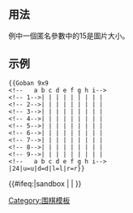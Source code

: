 {{Documentation subpage}}

<!-- PLEASE ADD CATEGORIES AND INTERWIKIS AT THE BOTTOM OF THIS PAGE -->

==用法==

例中一個匿名參數中的15是圖片大小。 
== 示例 ==

<pre>{{Goban 9x9
<!--   a b c d e f g h i-->
<!-- 1-->| | | | | | | | | 
<!-- 2-->| | | | | | | | | 
<!-- 3-->| | | | | | | | | 
<!-- 4-->| | | | | | | | | 
<!-- 5-->| | | | | | | | | 
<!-- 6-->| | | | | | | | | 
<!-- 7-->| | | | | | | | | 
<!-- 8-->| | | | | | | | | 
<!-- 9-->| | | | | | | | | 
<!--   a b c d e f g h i-->
|24|u=u|d=d|l=l|r=r}}</pre>

{{Goban 9x9
<!--   a b c d e f g h i-->
<!-- 1-->| | | | | | | | | 
<!-- 2-->| | | | | | | | | 
<!-- 3-->| | | | | | | | | 
<!-- 4-->| | | | | | | | | 
<!-- 5-->| | | | | | | | | 
<!-- 6-->| | | | | | | | | 
<!-- 7-->| | | | | | | | | 
<!-- 8-->| | | | | | | | | 
<!-- 9-->| | | | | | | | | 
<!--   a b c d e f g h i-->
|24|u=u|d=d|l=l|r=r}}

{{围棋棋盘/doc/instructions}}

<includeonly>{{#ifeq:{{SUBPAGENAME}}|sandbox | |
<!-- 本行下加入模板的分類，跨維基連結加入Wikidata（參見[[Wikipedia:Wikidata]]） -->
[[Category:围棋模板]]
}}</includeonly>